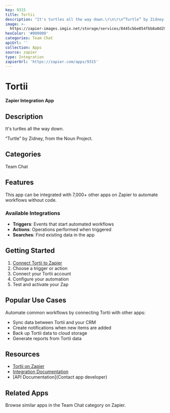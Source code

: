 ```yaml
---
key: 9315
title: Tortii
description: "It's turtles all the way down.\r\n\r\n“Turtle” by Zidney, from the Noun Project."
image: >-
  https://zapier-images.imgix.net/storage/services/8445cbbe054fbb8a0d292d808cc054b0_2.png?auto=format%2Ccompress&ixlib=python-3.0.0&q=50
hexColor: '#000000'
categories: Team Chat
apiUrl: ''
collection: Apps
source: zapier
type: Integration
zapierUrl: 'https://zapier.com/apps/9315'
---
```

# Tortii

**Zapier Integration App**

## Description

It's turtles all the way down.

“Turtle” by Zidney, from the Noun Project.

## Categories

Team Chat

## Features

This app can be integrated with 7,000+ other apps on Zapier to automate workflows without code.

### Available Integrations

- **Triggers**: Events that start automated workflows
- **Actions**: Operations performed when triggered
- **Searches**: Find existing data in the app

## Getting Started

1. [Connect Tortii to Zapier](https://zapier.com/apps/9315)
2. Choose a trigger or action
3. Connect your Tortii account
4. Configure your automation
5. Test and activate your Zap

## Popular Use Cases

Automate common workflows by connecting Tortii with other apps:

- Sync data between Tortii and your CRM
- Create notifications when new items are added
- Back up Tortii data to cloud storage
- Generate reports from Tortii data

## Resources

- [Tortii on Zapier](https://zapier.com/apps/9315)
- [Integration Documentation](https://zapier.com/apps/9315/integrations)
- [API Documentation](Contact app developer)

## Related Apps

Browse similar apps in the Team Chat category on Zapier.
